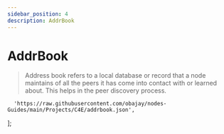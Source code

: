 ```yaml
---
sidebar_position: 4
description: AddrBook
---
```


# AddrBook

> Address book refers to a local database or record that a node maintains of all the peers it has come into contact with or learned about. This helps in the peer discovery process.



	  'https://raw.githubusercontent.com/obajay/nodes-Guides/main/Projects/C4E/addrbook.json',
];



<SelectPaste endpoints={endpoints} codeTemplate={addrBook} home={home} binary={binary} tip="Click on any endpoint to paste it into the code block." />